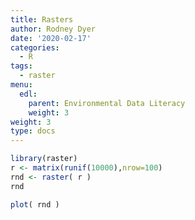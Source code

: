 ```yaml
---
title: Rasters
author: Rodney Dyer
date: '2020-02-17'
categories:
  - R
tags:
  - raster
menu:
  edl:
    parent: Environmental Data Literacy
    weight: 3
weight: 3
type: docs
---
```



```r
library(raster)
r <- matrix(runif(10000),nrow=100)
rnd <- raster( r )
rnd
```



```r
plot( rnd )
```

